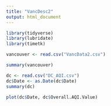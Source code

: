 ```yaml
---
title: "VancDesc2"
output: html_document
---
```


```r
library(tidyverse)
library(lubridate)
library(timetk)

vancouver <- read.csv("VancData2.csv")

summary(vancouver)
```

```r
dc <- read.csv("DC_AQI.csv")
dc$Date <- as.Date(dc$Date)
summary(dc)

plot(dc$Date, dc$Overall.AQI.Value)
```

